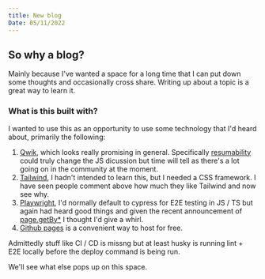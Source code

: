 ```yaml
---
title: New blog
Date: 05/11/2022
---
```



<Post>
  
## So why a blog?

Mainly because I've wanted a space for a long time that I can put down some thoughts
and occasionally cross share. Writing up about a topic is a great way to learn it.

### What is this built with?

I wanted to use this as an opportunity to use some technology that I'd heard about, primarily the following:

1. [Qwik](https://qwik.builder.io/), which looks really promising in general. Specifically [resumability](https://qwik.builder.io/docs/concepts/resumable/) could truly change the JS dicussion but time will tell as there's a lot going on in the community at the moment.
2. [Tailwind](https://tailwindcss.com/), I hadn't intended to learn this, but I needed a CSS framework. I have seen people comment above how much they like Tailwind and now see why.
3. [Playwright](https://playwright.dev/), I'd normally default to cypress for E2E testing in JS / TS but again had heard good things and given the recent announcement of [page.getBy\*](https://github.com/microsoft/playwright/releases/tag/v1.27.0) I thought I'd give a whirl.
4. [Github pages](https://pages.github.com/) is a convenient way to host for free.

Admittedly stuff like CI / CD is missng but at least husky is running lint + E2E locally before the deploy command is being run.

We'll see what else pops up on this space.

</Post>
